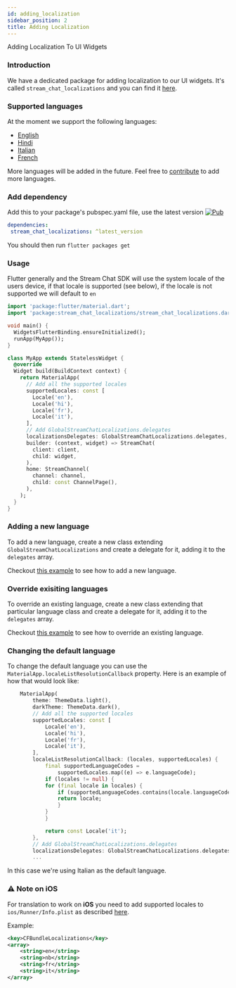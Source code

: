 ```yaml
---
id: adding_localization
sidebar_position: 2
title: Adding Localization
---
```


Adding Localization To UI Widgets

### Introduction

We have a dedicated package for adding localization to our UI widgets. It's called `stream_chat_localizations` and you can find it [here](https://pub.dev/packages/stream_chat_localizations).

### Supported languages

At the moment we support the following languages:
- [English](https://github.com/GetStream/stream-chat-flutter/blob/master/packages/stream_chat_localizations/lib/src/stream_chat_localizations_en.dart)
- [Hindi](https://github.com/GetStream/stream-chat-flutter/blob/master/packages/stream_chat_localizations/lib/src/stream_chat_localizations_hi.dart)
- [Italian](https://github.com/GetStream/stream-chat-flutter/blob/master/packages/stream_chat_localizations/lib/src/stream_chat_localizations_it.dart)
- [French](https://github.com/GetStream/stream-chat-flutter/blob/master/packages/stream_chat_localizations/lib/src/stream_chat_localizations_fr.dart)

More languages will be added in the future. Feel free to [contribute](https://github.com/GetStream/stream-chat-flutter/blob/master/CONTRIBUTING.md) to add more languages.

### Add dependency

Add this to your package's pubspec.yaml file, use the latest version [![Pub](https://img.shields.io/pub/v/stream_chat_localizations.svg)](https://pub.dartlang.org/packages/stream_chat_localizations)
```yaml
dependencies:
 stream_chat_localizations: ^latest_version
```

You should then run `flutter packages get`

### Usage

Flutter generally and the Stream Chat SDK will use the system locale of the users device, if that locale is supported (see below), if the locale is not supported we will default to `en`

```dart
import 'package:flutter/material.dart';
import 'package:stream_chat_localizations/stream_chat_localizations.dart';

void main() {
  WidgetsFlutterBinding.ensureInitialized();
  runApp(MyApp());
}

class MyApp extends StatelessWidget {
  @override
  Widget build(BuildContext context) {
    return MaterialApp(
      // Add all the supported locales
      supportedLocales: const [
        Locale('en'),
        Locale('hi'),
        Locale('fr'),
        Locale('it'),
      ],
      // Add GlobalStreamChatLocalizations.delegates
      localizationsDelegates: GlobalStreamChatLocalizations.delegates,
      builder: (context, widget) => StreamChat(
        client: client,
        child: widget,
      ),
      home: StreamChannel(
        channel: channel,
        child: const ChannelPage(),
      ),
    );
  }
}
```

### Adding a new language

To add a new language, create a new class extending `GlobalStreamChatLocalizations` and create a delegate for it, adding it to the `delegates` array.

Checkout [this example](https://github.com/GetStream/stream-chat-flutter/blob/master/packages/stream_chat_localizations/example/lib/add_new_lang.dart) to see how to add a new language.

### Override exisiting languages

To override an existing language, create a new class extending that particular language class and create a delegate for it, adding it to the `delegates` array.

Checkout [this example](https://github.com/GetStream/stream-chat-flutter/blob/master/packages/stream_chat_localizations/example/lib/override_lang.dart) to see how to override an existing language.

### Changing the default language

To change the default language you can use the `MaterialApp.localeListResolutionCallback` property.
Here is an example of how that would look like:

```dart
    MaterialApp(
        theme: ThemeData.light(),
        darkTheme: ThemeData.dark(),
        // Add all the supported locales
        supportedLocales: const [
            Locale('en'),
            Locale('hi'),
            Locale('fr'),
            Locale('it'),
        ],
        localeListResolutionCallback: (locales, supportedLocales) {
            final supportedLanguageCodes =
                supportedLocales.map((e) => e.languageCode);
            if (locales != null) {
            for (final locale in locales) {
                if (supportedLanguageCodes.contains(locale.languageCode)) {
                return locale;
                }
            }
            }

            return const Locale('it');
        },
        // Add GlobalStreamChatLocalizations.delegates
        localizationsDelegates: GlobalStreamChatLocalizations.delegates,
        ...

```

In this case we're using Italian as the default language.

### ⚠️ Note on **iOS**

For translation to work on **iOS** you need to add supported locales to 
`ios/Runner/Info.plist` as described [here](https://flutter.dev/docs/development/accessibility-and-localization/internationalization#specifying-supportedlocales).

Example:

```xml
<key>CFBundleLocalizations</key>
<array>
	<string>en</string>
	<string>nb</string>
	<string>fr</string>
	<string>it</string>
</array>
```
